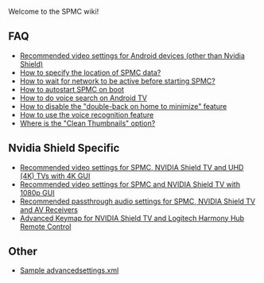 Welcome to the SPMC wiki!

== FAQ ==
* [[Recommended video settings for Android devices (other than Nvidia Shield)]]
* [[How to specify the location of SPMC data?]]
* [[How to wait for network to be active before starting SPMC?]]
* [[How to autostart SPMC on boot]]
* [[How to do voice search on Android TV]]
* [[How to disable the "double-back on home to minimize" feature]]
* [[How to use the voice recognition feature]]
* [[Where is the "Clean Thumbnails" option?]]

== Nvidia Shield Specific ==
* [[Recommended video settings for SPMC, NVIDIA Shield TV and UHD (4K) TVs with 4K GUI]]
* [[Recommended video settings for SPMC and NVIDIA Shield TV with 1080p GUI]]
* [[Recommended passthrough audio settings for SPMC, NVIDIA Shield TV and AV Receivers]]
* [[Advanced Keymap for NVIDIA Shield TV and Logitech Harmony Hub Remote Control]]

== Other ==
* [[Sample advancedsettings.xml]]